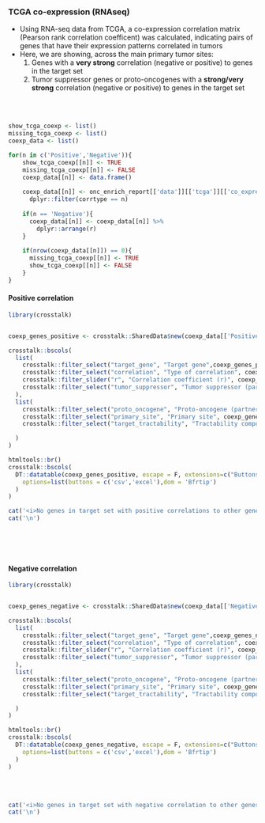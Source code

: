 ### TCGA co-expression (RNAseq) {.tabset}

* Using RNA-seq data from TCGA, a co-expression correlation matrix (Pearson rank correlation coefficent) was calculated, indicating pairs of genes that have their expression patterns correlated in tumors
* Here, we are showing, across the main primary tumor sites:
  1) Genes with a **very strong** correlation (negative or positive) to genes in the target set
  2) Tumor suppressor genes or proto-oncogenes with a **strong/very strong** correlation (negative or positive) to genes in the target set


<br><br>

```r

show_tcga_coexp <- list()
missing_tcga_coexp <- list()
coexp_data <- list()

for(n in c('Positive','Negative')){
    show_tcga_coexp[[n]] <- TRUE
    missing_tcga_coexp[[n]] <- FALSE
    coexp_data[[n]] <- data.frame()
  
    coexp_data[[n]] <- onc_enrich_report[['data']][['tcga']][['co_expression']] %>% 
      dplyr::filter(corrtype == n)
    
    if(n == 'Negative'){
      coexp_data[[n]] <- coexp_data[[n]] %>%
        dplyr::arrange(r)
    }
  
    if(nrow(coexp_data[[n]]) == 0){
      missing_tcga_coexp[[n]] <- TRUE
      show_tcga_coexp[[n]] <- FALSE
    }
}

```


#### Positive correlation

```r
library(crosstalk)


coexp_genes_positive <- crosstalk::SharedData$new(coexp_data[['Positive']])

crosstalk::bscols(
  list(
    crosstalk::filter_select("target_gene", "Target gene",coexp_genes_positive,~target_gene),
    crosstalk::filter_select("correlation", "Type of correlation", coexp_genes_positive, ~corrtype),
    crosstalk::filter_slider("r", "Correlation coefficient (r)", coexp_genes_positive, ~r, step = 0.05),
    crosstalk::filter_select("tumor_suppressor", "Tumor suppressor (partner)", coexp_genes_positive, ~tumor_suppressor)
  ),
  list(
    crosstalk::filter_select("proto_oncogene", "Proto-oncogene (partner)", coexp_genes_positive, ~proto_oncogene),
    crosstalk::filter_select("primary_site", "Primary site", coexp_genes_positive, ~primary_site),
    crosstalk::filter_select("target_tractability", "Tractability compound (partner)", coexp_genes_positive, ~target_tractability)

  )
)

htmltools::br()
crosstalk::bscols(
  DT::datatable(coexp_genes_positive, escape = F, extensions=c("Buttons","Responsive"), width = "100%",
    options=list(buttons = c('csv','excel'),dom = 'Bfrtip')
  )
)

```


```r
cat('<i>No genes in target set with positive correlations to other genes</i>',sep='\n')
cat('\n')
```

<br><br><br>


#### Negative correlation

```r
library(crosstalk)


coexp_genes_negative <- crosstalk::SharedData$new(coexp_data[['Negative']])

crosstalk::bscols(
  list(
    crosstalk::filter_select("target_gene", "Target gene",coexp_genes_negative,~target_gene),
    crosstalk::filter_select("correlation", "Type of correlation", coexp_genes_negative, ~corrtype),
    crosstalk::filter_slider("r", "Correlation coefficient (r)", coexp_genes_negative, ~r, step = 0.05),
    crosstalk::filter_select("tumor_suppressor", "Tumor suppressor (partner)", coexp_genes_negative, ~tumor_suppressor)
  ),
  list(
    crosstalk::filter_select("proto_oncogene", "Proto-oncogene (partner)", coexp_genes_negative, ~proto_oncogene),
    crosstalk::filter_select("primary_site", "Primary site", coexp_genes_negative, ~primary_site),
    crosstalk::filter_select("target_tractability", "Tractability compound (partner)", coexp_genes_negative, ~target_tractability)

  )
)

htmltools::br()
crosstalk::bscols(
  DT::datatable(coexp_genes_negative, escape = F, extensions=c("Buttons","Responsive"), width = "100%",
    options=list(buttons = c('csv','excel'),dom = 'Bfrtip')
  )
)

```
<br><br>

```r
cat('<i>No genes in target set with negative correlation to other genes</i>',sep='\n')
cat('\n')
```

<br><br><br>
